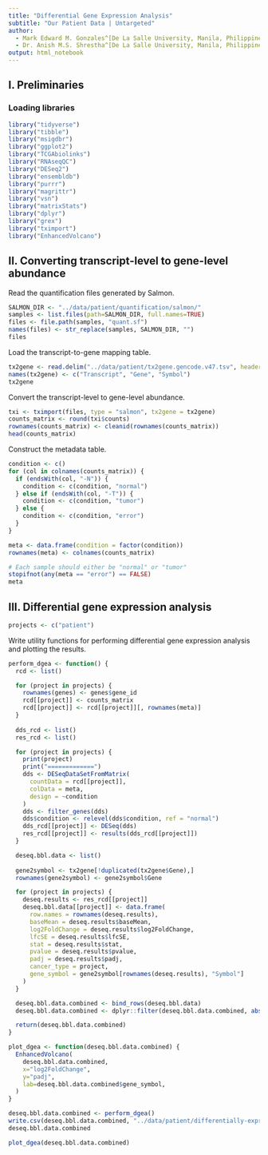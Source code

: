 ```yaml
---
title: "Differential Gene Expression Analysis"
subtitle: "Our Patient Data | Untargeted"
author: 
  - Mark Edward M. Gonzales^[De La Salle University, Manila, Philippines, gonzales.markedward@gmail.com]
  - Dr. Anish M.S. Shrestha^[De La Salle University, Manila, Philippines, anish.shrestha@dlsu.edu.ph]
output: html_notebook
---
```


## I. Preliminaries

### Loading libraries

```r
library("tidyverse")
library("tibble")
library("msigdbr")
library("ggplot2")
library("TCGAbiolinks")
library("RNAseqQC")
library("DESeq2")
library("ensembldb")
library("purrr")
library("magrittr")
library("vsn")
library("matrixStats")
library("dplyr")
library("grex")
library("tximport")
library("EnhancedVolcano")
```

## II. Converting transcript-level to gene-level abundance

Read the quantification files generated by Salmon.

```r
SALMON_DIR <- "../data/patient/quantification/salmon/"
samples <- list.files(path=SALMON_DIR, full.names=TRUE)
files <- file.path(samples, "quant.sf")
names(files) <- str_replace(samples, SALMON_DIR, "")
files
```
Load the transcript-to-gene mapping table.

```r
tx2gene <- read.delim("../data/patient/tx2gene.gencode.v47.tsv", header=FALSE)
names(tx2gene) <- c("Transcript", "Gene", "Symbol")
tx2gene
```

Convert the transcript-level to gene-level abundance.

```r
txi <- tximport(files, type = "salmon", tx2gene = tx2gene)
counts_matrix <- round(txi$counts)
rownames(counts_matrix) <- cleanid(rownames(counts_matrix))
head(counts_matrix)
```
Construct the metadata table.

```r
condition <- c()
for (col in colnames(counts_matrix)) {
  if (endsWith(col, "-N")) {
    condition <- c(condition, "normal")
  } else if (endsWith(col, "-T")) {
    condition <- c(condition, "tumor")
  } else {
    condition <- c(condition, "error")
  }
}

meta <- data.frame(condition = factor(condition))
rownames(meta) <- colnames(counts_matrix)

# Each sample should either be "normal" or "tumor"
stopifnot(any(meta == "error") == FALSE)
meta
```

## III. Differential gene expression analysis

```r
projects <- c("patient")
```

Write utility functions for performing differential gene expression analysis and plotting the results.

```r
perform_dgea <- function() {
  rcd <- list()

  for (project in projects) {
    rownames(genes) <- genes$gene_id
    rcd[[project]] <- counts_matrix
    rcd[[project]] <- rcd[[project]][, rownames(meta)]
  }
  
  dds_rcd <- list()
  res_rcd <- list()

  for (project in projects) {
    print(project)
    print("=============")
    dds <- DESeqDataSetFromMatrix(
      countData = rcd[[project]],
      colData = meta,
      design = ~condition
    )
    dds <- filter_genes(dds)
    dds$condition <- relevel(dds$condition, ref = "normal")
    dds_rcd[[project]] <- DESeq(dds)
    res_rcd[[project]] <- results(dds_rcd[[project]])
  }

  deseq.bbl.data <- list()
  
  gene2symbol <- tx2gene[!duplicated(tx2gene$Gene),]
  rownames(gene2symbol) <- gene2symbol$Gene

  for (project in projects) {
    deseq.results <- res_rcd[[project]]
    deseq.bbl.data[[project]] <- data.frame(
      row.names = rownames(deseq.results),
      baseMean = deseq.results$baseMean,
      log2FoldChange = deseq.results$log2FoldChange,
      lfcSE = deseq.results$lfcSE,
      stat = deseq.results$stat,
      pvalue = deseq.results$pvalue,
      padj = deseq.results$padj,
      cancer_type = project,
      gene_symbol = gene2symbol[rownames(deseq.results), "Symbol"]
    )
  }

  deseq.bbl.data.combined <- bind_rows(deseq.bbl.data)
  deseq.bbl.data.combined <- dplyr::filter(deseq.bbl.data.combined, abs(log2FoldChange) >= 1.5 & padj < 0.05)

  return(deseq.bbl.data.combined)
}
```

```r
plot_dgea <- function(deseq.bbl.data.combined) {
  EnhancedVolcano(
    deseq.bbl.data.combined, 
    x="log2FoldChange", 
    y="padj", 
    lab=deseq.bbl.data.combined$gene_symbol,
  )
}
```


```r
deseq.bbl.data.combined <- perform_dgea()
write.csv(deseq.bbl.data.combined, "../data/patient/differentially-expressed-genes-untargeted.csv")
deseq.bbl.data.combined
```

```r
plot_dgea(deseq.bbl.data.combined)
```
